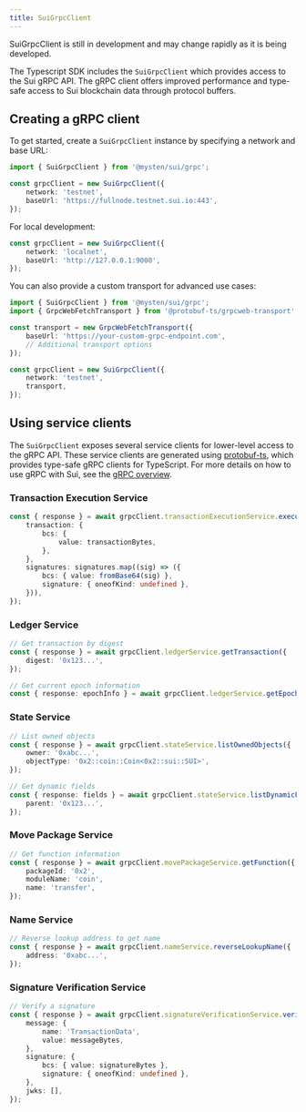 ```yaml
---
title: SuiGrpcClient
---
```


<Callout type="warn">
	SuiGrpcClient is still in development and may change rapidly as it is being developed.
</Callout>

The Typescript SDK includes the `SuiGrpcClient` which provides access to the Sui gRPC API. The gRPC
client offers improved performance and type-safe access to Sui blockchain data through protocol
buffers.

## Creating a gRPC client

To get started, create a `SuiGrpcClient` instance by specifying a network and base URL:

```typescript
import { SuiGrpcClient } from '@mysten/sui/grpc';

const grpcClient = new SuiGrpcClient({
	network: 'testnet',
	baseUrl: 'https://fullnode.testnet.sui.io:443',
});
```

For local development:

```typescript
const grpcClient = new SuiGrpcClient({
	network: 'localnet',
	baseUrl: 'http://127.0.0.1:9000',
});
```

You can also provide a custom transport for advanced use cases:

```typescript
import { SuiGrpcClient } from '@mysten/sui/grpc';
import { GrpcWebFetchTransport } from '@protobuf-ts/grpcweb-transport';

const transport = new GrpcWebFetchTransport({
	baseUrl: 'https://your-custom-grpc-endpoint.com',
	// Additional transport options
});

const grpcClient = new SuiGrpcClient({
	network: 'testnet',
	transport,
});
```

## Using service clients

The `SuiGrpcClient` exposes several service clients for lower-level access to the gRPC API. These
service clients are generated using [protobuf-ts](https://github.com/timostamm/protobuf-ts), which
provides type-safe gRPC clients for TypeScript. For more details on how to use gRPC with Sui, see
the [gRPC overview](https://docs.sui.io/concepts/grpc-overview).

### Transaction Execution Service

```typescript
const { response } = await grpcClient.transactionExecutionService.executeTransaction({
	transaction: {
		bcs: {
			value: transactionBytes,
		},
	},
	signatures: signatures.map((sig) => ({
		bcs: { value: fromBase64(sig) },
		signature: { oneofKind: undefined },
	})),
});
```

### Ledger Service

```typescript
// Get transaction by digest
const { response } = await grpcClient.ledgerService.getTransaction({
	digest: '0x123...',
});

// Get current epoch information
const { response: epochInfo } = await grpcClient.ledgerService.getEpoch({});
```

### State Service

```typescript
// List owned objects
const { response } = await grpcClient.stateService.listOwnedObjects({
	owner: '0xabc...',
	objectType: '0x2::coin::Coin<0x2::sui::SUI>',
});

// Get dynamic fields
const { response: fields } = await grpcClient.stateService.listDynamicFields({
	parent: '0x123...',
});
```

### Move Package Service

```typescript
// Get function information
const { response } = await grpcClient.movePackageService.getFunction({
	packageId: '0x2',
	moduleName: 'coin',
	name: 'transfer',
});
```

### Name Service

```typescript
// Reverse lookup address to get name
const { response } = await grpcClient.nameService.reverseLookupName({
	address: '0xabc...',
});
```

### Signature Verification Service

```typescript
// Verify a signature
const { response } = await grpcClient.signatureVerificationService.verifySignature({
	message: {
		name: 'TransactionData',
		value: messageBytes,
	},
	signature: {
		bcs: { value: signatureBytes },
		signature: { oneofKind: undefined },
	},
	jwks: [],
});
```
